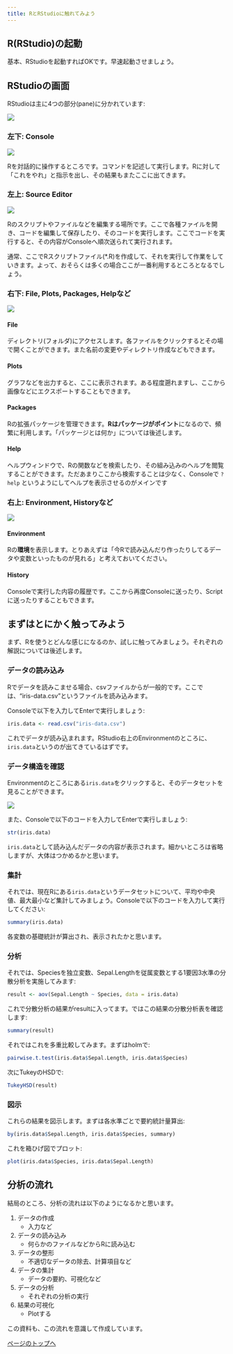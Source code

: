 ```yaml
---
title: RとRStudioに触れてみよう
---
```


## R(RStudio)の起動

基本、RStudioを起動すればOKです。早速起動させましょう。

## RStudioの画面

RStudioは主に4つの部分(pane)に分かれています:

![](pics/rstudio_screen.png)

### 左下: Console

![](pics/rstudio_screen_2.png)

Rを対話的に操作するところです。コマンドを記述して実行します。Rに対して「これをやれ」と指示を出し、その結果もまたここに出てきます。

### 左上: Source Editor

![](pics/rstudio_screen_1.png)

Rのスクリプトやファイルなどを編集する場所です。ここで各種ファイルを開き、コードを編集して保存したり、そのコードを実行します。ここでコードを実行すると、その内容がConsoleへ順次送られて実行されます。

通常、ここでRスクリプトファイル(*.R)を作成して、それを実行して作業をしていきます。よって、おそらくは多くの場合ここが一番利用するところとなるでしょう。

### 右下: File, Plots, Packages, Helpなど

![](pics/rstudio_screen_4.png)

#### File

ディレクトリ(フォルダ)にアクセスします。各ファイルをクリックするとその場で開くことができます。また名前の変更やディレクトリ作成などもできます。

#### Plots

グラフなどを出力すると、ここに表示されます。ある程度遡れますし、ここから画像などにエクスポートすることもできます。

#### Packages

Rの拡張パッケージを管理できます。**Rはパッケージがポイント**になるので、頻繁に利用します。「パッケージとは何か」については後述します。

#### Help

ヘルプウィンドウで、Rの関数などを検索したり、その組み込みのヘルプを閲覧することができます。ただあまりここから検索することは少なく、Consoleで `?help` というようにしてヘルプを表示させるのがメインです

### 右上: Environment, Historyなど

![](pics/rstudio_screen_3.png)

#### Environment

Rの**環境**を表示します。とりあえずは「今Rで読み込んだり作ったりしてるデータや変数といったものが見れる」と考えておいてください。

#### History

Consoleで実行した内容の履歴です。ここから再度Consoleに送ったり、Scriptに送ったりすることもできます。

## まずはとにかく触ってみよう

まず、Rを使うとどんな感じになるのか、試しに触ってみましょう。それぞれの解説については後述します。

### データの読み込み

Rでデータを読みこませる場合、csvファイルからが一般的です。ここでは、"iris-data.csv"というファイルを読み込みます。

Consoleで以下を入力してEnterで実行しましょう:

```r
iris.data <- read.csv("iris-data.csv")
```

これでデータが読み込まれます。RStudio右上のEnvironmentのところに、`iris.data`というのが出てきているはずです。

### データ構造を確認

Environmentのところにある`iris.data`をクリックすると、そのデータセットを見ることができます。

![](pics/data_view.png)

また、Consoleで以下のコードを入力してEnterで実行しましょう:

```r
str(iris.data)
```

`iris.data`として読み込んだデータの内容が表示されます。細かいところは省略しますが、大体はつかめるかと思います。

### 集計

それでは、現在Rにある`iris.data`というデータセットについて、平均や中央値、最大最小など集計してみましょう。Consoleで以下のコードを入力して実行してください:

```r
summary(iris.data)
```

各変数の基礎統計が算出され、表示されたかと思います。

### 分析

それでは、Speciesを独立変数、Sepal.Lengthを従属変数とする1要因3水準の分散分析を実施してみます:

```r
result <- aov(Sepal.Length ~ Species, data = iris.data)
```

これで分散分析の結果がresultに入ってます。ではこの結果の分散分析表を確認します:

```r
summary(result)
```

それではこれを多重比較してみます。まずはholmで:

```r
pairwise.t.test(iris.data$Sepal.Length, iris.data$Species)
```

次にTukeyのHSDで:

```r
TukeyHSD(result)
```

### 図示

これらの結果を図示します。まずは各水準ごとで要約統計量算出:

```r
by(iris.data$Sepal.Length, iris.data$Species, summary)
```

これを箱ひげ図でプロット:

```r
plot(iris.data$Species, iris.data$Sepal.Length)
```

## 分析の流れ

結局のところ、分析の流れは以下のようになるかと思います。

1. データの作成
    - 入力など
2. データの読み込み
    - 何らかのファイルなどからRに読み込む
3. データの整形
    - 不適切なデータの除去、計算項目など
4. データの集計
    - データの要約、可視化など
5. データの分析
    - それぞれの分析の実行
6. 結果の可視化
    - Plotする

この資料も、この流れを意識して作成しています。


[ページのトップへ](#)